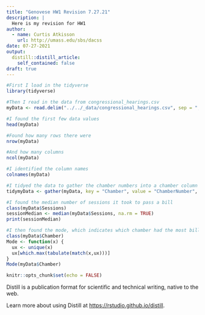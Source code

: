 ```yaml
---
title: "Genovese HW1 Revision 7.27.21"
description: |
  Here is my revision for HW1
author:
  - name: Curtis Atkisson
    url: http://umass.edu/sbs/dacss
date: 07-27-2021
output:
  distill::distill_article:
    self_contained: false
draft: true
---
```

```r
#First I load in the tidyverse
library(tidyverse)

#Then I read in the data from congressional_hearings.csv
myData <- read.delim("../../_data/congressional_hearings.csv", sep = ",", header=T)

#I found the first few data values
head(myData)

#Found how many rows there were
nrow(myData)

#And how many columns
ncol(myData)

#I identified the column names
colnames(myData)

#I tidyed the data to gather the chamber numbers into a chamber column
tidymyData <- gather(myData, key = "Chamber", value = "ChamberNumber", 6:8)

#I found the median number of sessions it took to pass a bill
class(myData$Sessions)
sessionMedian <- median(myData$Sessions, na.rm = TRUE)
print(sessionMedian)

#I then found the mode, which indicates which chamber had the most bills
class(myData$Chamber)
Mode <- function(x) {
  ux <- unique(x)
  ux[which.max(tabulate(match(x,ux)))]
}
Mode(myData$Chamber)
```
```r
knitr::opts_chunk$set(echo = FALSE)
```

Distill is a publication format for scientific and technical writing, native to the web.

Learn more about using Distill at <https://rstudio.github.io/distill>.


